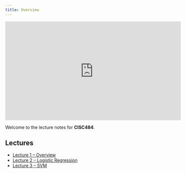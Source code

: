 ```yaml
---
title: Overview
---
```


<iframe width="560" height="315" src="https://www.youtube.com/embed/videoseries?si=wZJ4VukukC6ycmet&amp;list=PLoROMvodv4rOY23Y0BoGoBGgQ1zmU_MT_" title="YouTube video player" frameborder="0" allow="accelerometer; autoplay; clipboard-write; encrypted-media; gyroscope; picture-in-picture; web-share" referrerpolicy="strict-origin-when-cross-origin" allowfullscreen></iframe>

Welcome to the lecture notes for **CISC484**.

## Lectures

- [Lecture 1 – Overview](01-intro.qmd)
- [Lecture 2 – Logistic Regression](02-logreg.qmd)
- [Lecture 3 – SVM](03-svm.qmd)